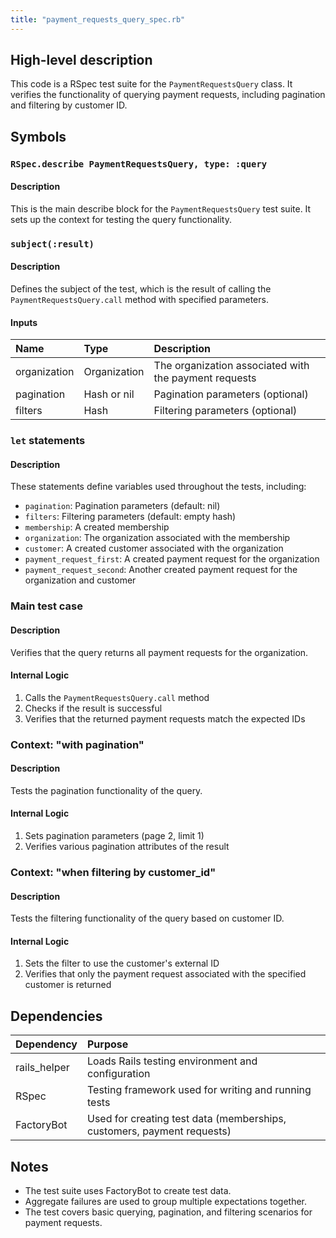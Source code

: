 ```yaml
---
title: "payment_requests_query_spec.rb"
---
```


## High-level description
This code is a RSpec test suite for the `PaymentRequestsQuery` class. It verifies the functionality of querying payment requests, including pagination and filtering by customer ID.

## Symbols

### `RSpec.describe PaymentRequestsQuery, type: :query`
#### Description
This is the main describe block for the `PaymentRequestsQuery` test suite. It sets up the context for testing the query functionality.

### `subject(:result)`
#### Description
Defines the subject of the test, which is the result of calling the `PaymentRequestsQuery.call` method with specified parameters.

#### Inputs
| Name | Type | Description |
|:-----|:-----|:------------|
| organization | Organization | The organization associated with the payment requests |
| pagination | Hash or nil | Pagination parameters (optional) |
| filters | Hash | Filtering parameters (optional) |

### `let` statements
#### Description
These statements define variables used throughout the tests, including:
- `pagination`: Pagination parameters (default: nil)
- `filters`: Filtering parameters (default: empty hash)
- `membership`: A created membership
- `organization`: The organization associated with the membership
- `customer`: A created customer associated with the organization
- `payment_request_first`: A created payment request for the organization
- `payment_request_second`: Another created payment request for the organization and customer

### Main test case
#### Description
Verifies that the query returns all payment requests for the organization.

#### Internal Logic
1. Calls the `PaymentRequestsQuery.call` method
2. Checks if the result is successful
3. Verifies that the returned payment requests match the expected IDs

### Context: "with pagination"
#### Description
Tests the pagination functionality of the query.

#### Internal Logic
1. Sets pagination parameters (page 2, limit 1)
2. Verifies various pagination attributes of the result

### Context: "when filtering by customer_id"
#### Description
Tests the filtering functionality of the query based on customer ID.

#### Internal Logic
1. Sets the filter to use the customer's external ID
2. Verifies that only the payment request associated with the specified customer is returned

## Dependencies
| Dependency | Purpose |
|:-----------|:--------|
| rails_helper | Loads Rails testing environment and configuration |
| RSpec | Testing framework used for writing and running tests |
| FactoryBot | Used for creating test data (memberships, customers, payment requests) |

## Notes
- The test suite uses FactoryBot to create test data.
- Aggregate failures are used to group multiple expectations together.
- The test covers basic querying, pagination, and filtering scenarios for payment requests.